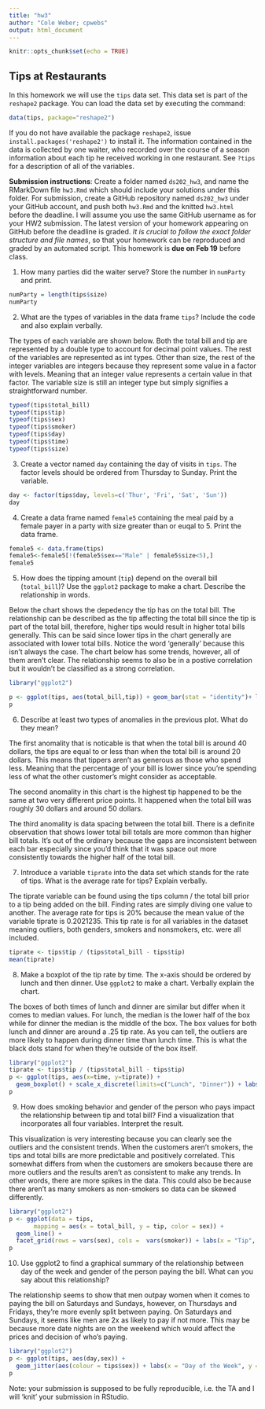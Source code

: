 ```yaml
---
title: "hw3"
author: "Cole Weber; cpwebs"
output: html_document
---
```

```r
knitr::opts_chunk$set(echo = TRUE)
```

## Tips at Restaurants

In this homework we will use the `tips` data set. This data set is part of the `reshape2` package. You can load the data set by executing the command:
```r
data(tips, package="reshape2")
```
If you do not have available the package `reshape2`, issue `install.packages('reshape2')` to install it. The information contained in the data is collected by one waiter, who recorded over the course of a season information about each tip he received working in one restaurant. See `?tips` for a description of all of the variables. 

**Submission instructions**: Create a folder named `ds202_hw3`, and name the RMarkDown file `hw3.Rmd`  which should include your solutions under this folder. For submission, create a GitHub repository named `ds202_hw3` under your GitHub account, and push both `hw3.Rmd` and the knitted `hw3.html` before the deadline. I will assume you use the same GitHub username as for your HW2 submission. The latest version of your homework appearing on GitHub before the deadline is graded. *It is crucial to follow the exact folder structure and file names*, so that your homework can be reproduced and graded by an automated script. This homework is **due on Feb 19** before class.

1.  How many parties did the waiter serve? Store the number in `numParty` and print. 

```r
numParty = length(tips$size)
numParty
```

2. What are the types of variables in the data frame `tips`? Include the code and also explain verbally.

The types of each variable are shown below. Both the total bill and tip are represented by a double type to account for decimal point values. The rest of the variables are represented as int types. Other than size, the rest of the integer variables are integers because they represent some value in a factor with levels. Meaning that an integer value represents a certain value in that factor. The variable size is still an integer type but simply signifies a straightforward number.

```r
typeof(tips$total_bill)
typeof(tips$tip)
typeof(tips$sex)
typeof(tips$smoker)
typeof(tips$day)
typeof(tips$time)
typeof(tips$size)
```

3. Create a vector named `day` containing the day of visits in `tips`. The factor levels should be ordered from Thursday to Sunday. Print the variable.

```r
day <- factor(tips$day, levels=c('Thur', 'Fri', 'Sat', 'Sun'))
day
```

4. Create a data frame named `female5` containing the meal paid by a female payer in a party with size greater than or euqal to 5. Print the data frame.

```r
female5 <- data.frame(tips)
female5<-female5[!(female5$sex=="Male" | female5$size<5),]
female5
```

5. How does the tipping amount (`tip`) depend on the overall bill (`total_bill`)? Use the `ggplot2` package to make a chart. Describe the relationship in words.  

Below the chart shows the depedency the tip has on the total bill. The relationship can be described as the tip affecting the total bill since the tip is part of the total bill, therefore, higher tips would result in higher total bills generally. This can be said since lower tips in the chart generally are associated with lower total bills. Notice the word 'generally' because this isn't always the case. The chart below has some trends, however, all of them aren't clear. The relationship seems to also be in a postive correlation but it wouldn't be classified as a strong correlation.

```r
library("ggplot2")

p <- ggplot(tips, aes(total_bill,tip)) + geom_bar(stat = "identity")+ labs(x = "Total Bill", y = "Tip", title = "Tip Dependence on Total Bill")
p
```

6. Describe at least two types of anomalies in the previous plot. What do they mean?

The first anomality that is noticable is that when the total bill is around 40 dollars, the tips are equal to or less than when the total bill is around 20 dollars. This means that tippers aren't as generous as those who spend less. Meaning that the percentage of your bill is lower since you're spending less of what the other customer's might consider as acceptable.

The second anomality in this chart is the highest tip happened to be the same at two very different price points. It happened when the total bill was roughly 30 dollars and around 50 dollars.

The third anomality is data spacing between the total bill. There is a definite observation that shows lower total bill totals are more common than higher bill totals. It's out of the ordinary because the gaps are inconsistent between each bar especially since you'd think that it was space out more consistently towards the higher half of the total bill.


7. Introduce a variable `tiprate` into the data set which stands for the rate of tips. What is the average rate for tips? Explain verbally. 

The tiprate variable can be found using the tips column / the total bill prior to a tip being added on the bill. Finding rates are simply diving one value to another. The average rate for tips is 20% because the mean value of the variable tiprate is 0.2021235. This tip rate is for all variables in the dataset meaning outliers, both genders, smokers and nonsmokers, etc. were all included.

```r

tiprate <- tips$tip / (tips$total_bill - tips$tip)
mean(tiprate)
```

8. Make a boxplot of the tip rate by time. The x-axis should be ordered by lunch and then dinner. Use `ggplot2` to make a chart. Verbally explain the chart.

The boxes of both times of lunch and dinner are similar but differ when it comes to median values. For lunch, the median is the lower half of the box while for dinner the median is the middle of the box. The box values for both lunch and dinner are around a .25 tip rate. As you can tell, the outliers are more likely to happen during dinner time than lunch time. This is what the black dots stand for when they're outside of the box itself. 


```r
library("ggplot2")
tiprate <- tips$tip / (tips$total_bill - tips$tip)
p <- ggplot(tips, aes(x=time, y=tiprate)) + 
  geom_boxplot() + scale_x_discrete(limits=c("Lunch", "Dinner")) + labs(x = "Time", y = "Tip rate", title = "Tip rate vs time")
p
```


9. How does smoking behavior and gender of the person who pays impact the relationship between tip and total bill? Find a visualization that incorporates all four variables. Interpret the result.

This visualization is very interesting because you can clearly see the outliers and the consistent trends. When the customers aren't smokers, the tips and total bills are more predictable and positively correlated. This somewhat differs from when the customers are smokers because there are more outliers and the results aren't as consistent to make any trends. In other words, there are more spikes in the data. This could also be because there aren't as many smokers as non-smokers so data can be skewed differently.

```r
library("ggplot2")
p <- ggplot(data = tips, 
       mapping = aes(x = total_bill, y = tip, color = sex)) +
  geom_line() +
  facet_grid(rows = vars(sex), cols =  vars(smoker)) + labs(x = "Tip", y = "Total Bill", title = "Tip vs total bill vs smoking behavior vs gender of payer",colour = "Gender Color")
p

```

10. Use ggplot2 to find a graphical summary of the relationship between day of the week and gender of the person paying the bill. What can you say about this relationship?

The relationship seems to show that men outpay women when it comes to paying the bill on Saturdays and Sundays, however, on Thursdays and Fridays, they're more evenly split between paying. On Saturdays and Sundays, it seems like men are 2x as likely to pay if not more. This may be because more date nights are on the weekend which would affect the prices and decision of who's paying.

```r
library("ggplot2")
p <- ggplot(tips, aes(day,sex)) +
  geom_jitter(aes(colour = tips$sex)) + labs(x = "Day of the Week", y = "Gender Paying", title = "Paying the Bill:  Gender vs Weekday",colour = "Gender Color")
p
```

Note: your submission is supposed to be fully reproducible, i.e. the TA and I will 'knit' your submission in RStudio. 